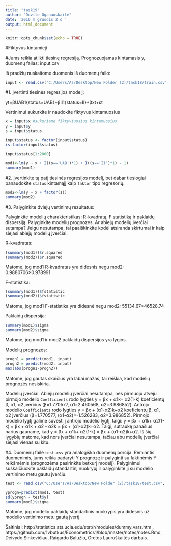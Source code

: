 ```yaml
---
title: "task19"
author: "Dovile Oganauskaite"
date: '2016 m gruodis 2 d '
output: html_document
---
```


```r
knitr::opts_chunk$set(echo = TRUE)
```
#Fiktyvūs kintamieji

#Jums reikia atlikti tiesinę regresiją. Prognozuojamas kintamasis y, duomenų failas: input.csv

Iš pradžių nuskaitome duomenis iš duomenų failo:
```r
input <- read.csv("C:/Users/As/Desktop/New Folder (2)/task18/train.csv", stringsAsFactors = FALSE)
```

#1. Įvertinti tiesinės regresijos modelį:

yt=βUAB1{status=UAB}+βII1{status=II}+βxt+εt

Vertinimui sukurkite ir naudokite fiktyvus kintamuosius
```r
x = input$x #sukuriame fiktyviuosius kintamuosius
y = input$y
s = input$status

input$status <- factor(input$status)
is.factor(input$status)
```
```r
input$status[1:2000]
```
```r
mod1<-lm(y ~ x + I((s=='UAB')*1) + I((s=='II')*1) - 1)
summary(mod1)
```

#2. Įvertinkite tą patį tiesinės regresijos modelį, bet dabar tiesiogiai panaudokite `status` kintamąjį kaip `faktor` tipo regresorių.
```r
mod2<-lm(y ~ x + factor(s))
summary(mod2)
```

#3. Palyginkite dviejų vertinimų rezultatus:

Palyginkite modelių charakteristikas: R-kvadratą, F statistiką ir paklaidų dispersiją.
Palyginkite modelių prognozes.
Ar abiejų modelių įverčiai sutampa? Jeigu nesutampa, tai paaiškinkite kodėl atsiranda skirtumai ir kaip siejasi abiejų modelių įverčiai.

R-kvadratas:
```r
(summary(mod1))$r.squared
(summary(mod2))$r.squared
```
Matome, jog mod1 R-kvadratas yra didesnis negu mod2: 0.9880706>0.978991

F-statistika:
```r
(summary(mod1))$fstatistic
(summary(mod2))$fstatistic
```
Matome, jog mod1 F-statistika yra didesnė negu mod2: 55134.67>46528.74

Paklaidų dispersija:
```r
summary(mod1)$sigma
summary(mod2)$sigma
```
Matome, jog mod1 ir mod2 paklaidų dispersijos yra lygios.

Modelių prognozės:
```r
progn1 = predict(mod1, input)
progn2 = predict(mod2, input)
max(abs(progn1-progn2))
```
Matome, jog gautas skaičius yra labai mažas, tai reiškia, kad modelių prognozės nesiskiria.

Modelių įverčiai:
Abiejų modelių įverčiai nesutampa, nes pirmuoju atveju pirmojo modelio `Coefficients` rodo lygties y = βx + α1k+ α2(1-k)  koeficientų β, α1, α2 įverčius (β=1.770577, α1=2.460568, α2=3.986852). Antrojo modelio `Coefficients` rodo lygties y = βx + (α1-α2)k+α2 koeficientų β, α1, α2 įverčius (β=1.770577, (α1-α2)=-1.526283, α2=3.986852). Pirmojo modelio lygtį galime suvesti į antrojo modelio lygtį, taigi: y = βx + α1k+ α2(1-k) = βx + α1k + α2 - α2k = βx + (α1-α2)k+α2. Taigi, sutraukę panašius narius gauname, kad  y = βx + α1k+ α2(1-k) = βx + (α1-α2)k+α2. Iš šių lygybių matome, kad nors įverčiai nesutampa, tačiau abu modelių įverčiai siejasi vienas su kitu.

#4. Duomenų faile `test.csv` yra analogiška duomenų porcija. Remiantis duomenimis, jums reikia padaryti Y prognozę ir palyginti su faktinėmis Y reikšmėmis (prognozėms pasirinkite betkurį modelį). Palyginimui suskaičiuokite paklaidų standartinį nuokrypį ir palyginkite jį su modelio vertinimo metu gautu įverčiu.

```r
test <- read.csv("C:/Users/As/Desktop/New Folder (2)/task18/test.csv", stringsAsFactors = FALSE)
```
```r
yprogn=predict(mod1, test)
sd(yprogn - test$y)
summary(mod1)$sigma
```
Matome, jog modelio paklaidų standartinis nuokrypis yra  didesnis už modelio vertinimo metu gautą įvertį.


Šaltiniai: http://statistics.ats.ucla.edu/stat/r/modules/dummy_vars.htm , https://github.com/1vbutkus/Econometrics1/blob/master/notes/notes.Rmd, Deivydo Sinkevičiau, Raigardo Balužio, Gretos Lauruškaitės darbais.